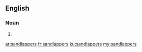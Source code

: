 ==English==

===Noun===
{{head|en|plural}}

# {{plural of|sandlapper|lang=en|nocat=1}}

[[ar:sandlappers]]
[[fr:sandlappers]]
[[ku:sandlappers]]
[[my:sandlappers]]